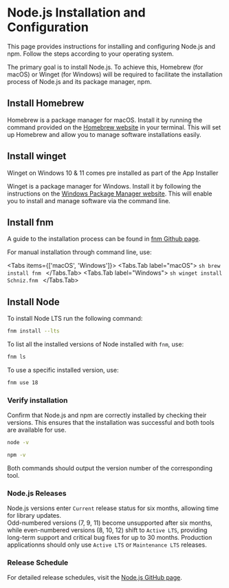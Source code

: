 
# Node.js Installation and Configuration

This page provides instructions for installing and configuring Node.js and npm. Follow the steps according to your operating system.

The primary goal is to install Node.js. To achieve this, Homebrew (for macOS) or Winget (for Windows) will be required to facilitate the installation process of Node.js and its package manager, npm.

## Install Homebrew

Homebrew is a package manager for macOS. Install it by running the command provided on the [Homebrew website](https://brew.sh) in your terminal. This will set up Homebrew and allow you to manage software installations easily.

## Install winget

<Callout>
Winget on Windows 10 & 11 comes pre installed as part of the App Installer
</Callout>

Winget is a package manager for Windows. Install it by following the instructions on the [Windows Package Manager website](https://docs.microsoft.com/en-us/windows/package-manager/). This will enable you to install and manage software via the command line.

## Install fnm

A guide to the installation process can be found in [fnm Github page](https://github.com/Schniz/fnm?tab=readme-ov-file#installation).

For manual installation through command line, use:

<Tabs items={['macOS', 'Windows']}>
    <Tabs.Tab label="macOS">
        ```sh
        brew install fnm
        ```
    </Tabs.Tab>
    <Tabs.Tab label="Windows">
        ```sh
        winget install Schniz.fnm
        ```
    </Tabs.Tab>
</Tabs>

## Install Node

To install Node LTS run the following command:

```sh
fnm install --lts
```

To list all the installed versions of Node installed with `fnm`, use:

```sh
fnm ls
```

To use a specific installed version, use:

```sh
fnm use 18
```

### Verify installation

Confirm that Node.js and npm are correctly installed by checking their versions. This ensures that the installation was successful and both tools are available for use.

```sh
node -v
```

```sh
npm -v
```

Both commands should output the version number of the corresponding tool.

### Node.js Releases

Node.js versions enter `Current` release status for six months, allowing time for library updates.\
Odd-numbered versions (7, 9, 11) become unsupported after six months, while even-numbered versions (8, 10, 12) shift to `Active LTS`, providing long-term support and critical bug fixes for up to 30 months.
Production applicationns should only use `Active LTS` or `Maintenance LTS` releases.

### Release Schedule

For detailed release schedules, visit the [Node.js GitHub page](https://github.com/nodejs/Release).
